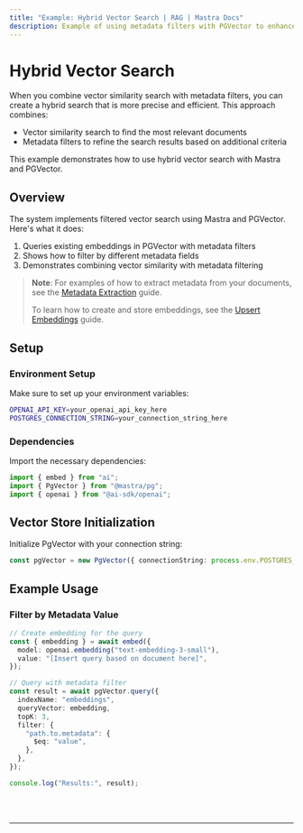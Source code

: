 ```yaml
---
title: "Example: Hybrid Vector Search | RAG | Mastra Docs"
description: Example of using metadata filters with PGVector to enhance vector search results in Mastra.
---
```



# Hybrid Vector Search

When you combine vector similarity search with metadata filters, you can create a hybrid search that is more precise and efficient.
This approach combines:

- Vector similarity search to find the most relevant documents
- Metadata filters to refine the search results based on additional criteria

This example demonstrates how to use hybrid vector search with Mastra and PGVector.

## Overview

The system implements filtered vector search using Mastra and PGVector. Here's what it does:

1. Queries existing embeddings in PGVector with metadata filters
2. Shows how to filter by different metadata fields
3. Demonstrates combining vector similarity with metadata filtering

> **Note**: For examples of how to extract metadata from your documents, see the [Metadata Extraction](../embedding/metadata-extraction.mdx) guide.
>
> To learn how to create and store embeddings, see the [Upsert Embeddings](/examples/rag/upsert/upsert-embeddings) guide.

## Setup

### Environment Setup

Make sure to set up your environment variables:

```bash filename=".env"
OPENAI_API_KEY=your_openai_api_key_here
POSTGRES_CONNECTION_STRING=your_connection_string_here
```

### Dependencies

Import the necessary dependencies:

```typescript copy showLineNumbers filename="src/index.ts"
import { embed } from "ai";
import { PgVector } from "@mastra/pg";
import { openai } from "@ai-sdk/openai";
```

## Vector Store Initialization

Initialize PgVector with your connection string:

```typescript copy showLineNumbers{4} filename="src/index.ts"
const pgVector = new PgVector({ connectionString: process.env.POSTGRES_CONNECTION_STRING! });
```

## Example Usage

### Filter by Metadata Value

```typescript copy showLineNumbers{6} filename="src/index.ts"
// Create embedding for the query
const { embedding } = await embed({
  model: openai.embedding("text-embedding-3-small"),
  value: "[Insert query based on document here]",
});

// Query with metadata filter
const result = await pgVector.query({
  indexName: "embeddings",
  queryVector: embedding,
  topK: 3,
  filter: {
    "path.to.metadata": {
      $eq: "value",
    },
  },
});

console.log("Results:", result);
```

<br />
<br />
<hr className="dark:border-[#404040] border-gray-300" />
<br />
<br />
<GithubLink
  link={
    "https://github.com/mastra-ai/mastra/blob/main/examples/basics/rag/hybrid-vector-search"
  }
/>
